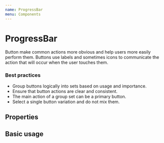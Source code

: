 ```yaml
---
name: ProgressBar
menu: Components
---
```



# ProgressBar

Button make common actions more obvious and help users more easily perform them. Buttons use labels and sometimes icons to communicate the action that will occur when the user touches them.

### Best practices

- Group buttons logically into sets based on usage and importance.
- Ensure that button actions are clear and consistent.
- The main action of a group set can be a primary button.
- Select a single button variation and do not mix them.

## Properties

<Props of={ProgressBar} />

## Basic usage

<Playground>
  <ProgressBar completed={40} />
</Playground>
